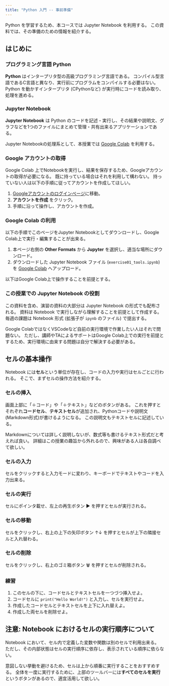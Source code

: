 ```yaml
---
title: "Python 入門 -- 事前準備"
---
```


Python を学習するため、本コースでは Jupyter Notebook を利用する。
この資料では、その準備のための情報を紹介する。

## はじめに

### プログラミング言語 Python

**Python** はインタープリタ型の高級プログラミング言語である。
コンパイル型言語であるC言語と異なり、実行前にプログラムをコンパイルする必要はない。
Python を動かすインタープリタ (CPythonなど) が実行時にコードを読み取り、処理を進める。

### Jupyter Notebook

**Jupyter Notebook** は Python のコードを記述・実行し、その結果や説明文、グラフなどを1つのファイルにまとめて管理・共有出来るアプリケーションである。

Jupyter Notebookの処理系として、本授業では [Google Colab](https://colab.research.google.com/) を利用する。

### Google アカウントの取得

Google Colab 上でNotebookを実行し、結果を保存するため、Googleアカウントの取得が必要になる。
既に持っている場合はそれを利用して構わない。
持っていない人は以下の手順に従ってアカウントを作成してほしい。

1. [Googleアカウントのログインページ](https://accounts.google.com/signin)に移動。
2. **アカウントを作成** をクリック。
3. 手順に沿って操作し、アカウントを作成。

### Google Colab の利用

以下の手順でこのページをJupyter Notebookとしてダウンロードし、Google Colab上で実行・編集することが出来る。

1. 本ページ右側の **Other Formats** から **Jupyter** を選択し、適当な場所にダウンロード。
2. ダウンロードした Jupyter Notebook ファイル (`exercise01_tools.ipynb`) を [Google Colab](https://colab.research.google.com/) へアップロード。

以下はGoogle Colab上で操作することを前提とする。

### この授業での Jupyter Notebook の役割

この資料を含め、演習の資料の大部分は Jupyter Notebook の形式でも配布される。
資料は Notebook で実行しながら理解することを前提として作成する。
毎週の課題は Notebook 形式 (拡張子が `ipynb` のファイル) で提出する。

Google ColabではなくVSCodeなど自前の実行環境で作業したい人はそれで問題ない。
ただし、講師やTAによるサポートはGoogle Colab上での実行を前提とするため、実行環境に由来する問題は自分で解決する必要がある。

## セルの基本操作

Notebook には**セル**という単位が存在し、コードの入力や実行はセルごとに行われる。
そこで、まずセルの操作方法を紹介する。

### セルの挿入

画面上部に「＋コード」や「＋テキスト」などのボタンがある。
これを押すとそれぞれ**コードセル**、**テキストセル**が追加され、Pythonコードや説明文(Markdown形式)が書けるようになる。
この説明文もテキストセルに記述している。

Markdownについては詳しく説明しないが、数式等も書けるテキスト形式だと考えれば良い。
詳細はこの授業の趣旨から外れるので、興味がある人は各自調べて欲しい。

### セルの入力

セルをクリックすると入力モードに変わり、キーボードでテキストやコードを入力出来る。

### セルの実行

セルにポインタ載せ、左上の再生ボタン ▶️ を押すとセルが実行される。

### セルの移動

セルをクリックし、右上の上下の矢印ボタン ↑↓ を押すとセルが上下の隣接セルと入れ替わる。

### セルの削除

セルをクリックし、右上のゴミ箱ボタン 🗑️ を押すとセルが削除される。

### 練習

1. このセルの下に、コードセルとテキストセルを一つづつ挿入せよ。
2. コードセルに `print("Hello World!")` と入力し、セルを実行せよ。
3. 作成したコードセルとテキストセルを上下に入れ替えよ。
4. 作成した両セルを削除せよ。

## 注意: Notebook におけるセルの実行順序について

Notebook において、セル内で定義した変数や関数は別のセルで利用出来る。
ただし、その内部状態はセルの実行順序に依存し、表示されている順序に依らない。

意図しない挙動を避けるため、セルは上から順番に実行することをおすすめする。
全体を一度に実行するために、上部のツールバーには**すべてのセルを実行**というボタンがあるので、適宜活用して欲しい。
